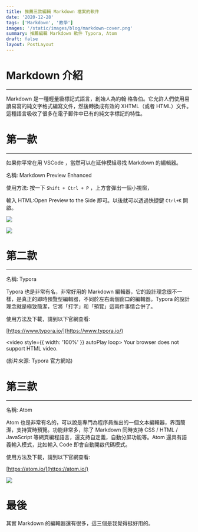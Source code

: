 ```yaml
---
title: 推薦三款編輯 Markdown 檔案的軟件
date: '2020-12-28'
tags: ['Markdown', '教學']
images: '/static/images/blog/markdown-cover.png'
summary: 推薦編輯 Markdown 軟件 Typora, Atom
draft: false
layout: PostLayout
---
```


<TOCInline toc={props.toc} mobile />

# Markdown 介紹

---

Markdown 是一種輕量級標記式語言，創始人為約翰·格魯伯。它允許人們使用易讀易寫的純文字格式編寫文件，然後轉換成有效的 XHTML（或者 HTML）文件。這種語言吸收了很多在電子郵件中已有的純文字標記的特性。

# 第一款

---

如果你平常在用 VSCode ，當然可以在延伸模組尋找 Markdown 的編輯器。

名稱: Markdown Preview Enhanced

使用方法: 按一下 `Shift + Ctrl + P` ，上方會彈出一個小視窗，

輸入 HTML:Open Preview to the Side 即可。以後就可以透過快捷鍵 `Ctrl+K` 開啟。

![](/static/images/blog/markdown-2.png)

![](/static/images/blog/markdown-3.png)

# 第二款

---

名稱: Typora

Typora 也是非常有名，非常好用的 Markdown 編輯器，它的設計理念很不一樣，是真正的即時預覽型編輯器，不同於左右兩個窗口的編輯器。Typora 的設計理念就是極致簡潔，它將「打字」和「預覽」這兩件事情合併了。

使用方法及下載，請到以下官網查看:

[https://www.typora.io/](https://www.typora.io/)

<video style={{ width: '100%' }} autoPlay loop>
  <source src="https://cdn.jsdelivr.net/gh/tszhong0411/image/markdown.mp4" />
  Your browser does not support HTML video.
</video>

(影片來源: Typora 官方網站)

# 第三款

---

名稱: Atom

Atom 也是非常有名的，可以說是專門為程序員推出的一個文本編輯器，界面簡潔，支持實時預覽。功能非常多，除了 Markdown 同時支持 CSS / HTML / JavaScript 等網頁編程語言，還支持自定義，自動分屏功能等。Atom 還具有語義輸入模式，比如輸入 Code 即會自動開啟代碼模式。

使用方法及下載，請到以下官網查看:

[https://atom.io/](https://atom.io/)

![](/static/images/blog/markdown-4.png)

# 最後

其實 Markdown 的編輯器還有很多，這三個是我覺得挺好用的。
